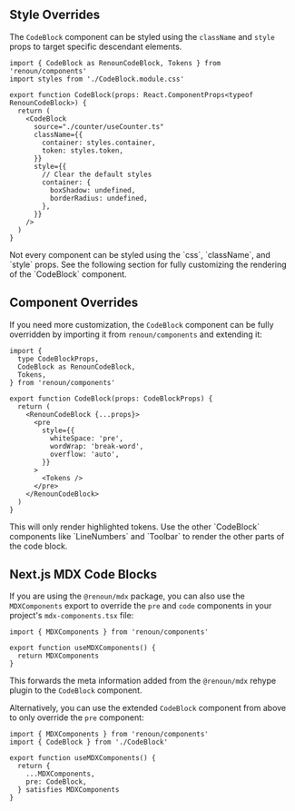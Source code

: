 ## Style Overrides

The `CodeBlock` component can be styled using the `className` and `style` props to target specific descendant elements.

```tsx
import { CodeBlock as RenounCodeBlock, Tokens } from 'renoun/components'
import styles from './CodeBlock.module.css'

export function CodeBlock(props: React.ComponentProps<typeof RenounCodeBlock>) {
  return (
    <CodeBlock
      source="./counter/useCounter.ts"
      className={{
        container: styles.container,
        token: styles.token,
      }}
      style={{
        // Clear the default styles
        container: {
          boxShadow: undefined,
          borderRadius: undefined,
        },
      }}
    />
  )
}
```

<Note>
  Not every component can be styled using the `css`, `className`, and `style`
  props. See the following section for fully customizing the rendering of the
  `CodeBlock` component.
</Note>

## Component Overrides

If you need more customization, the `CodeBlock` component can be fully overridden by importing it from `renoun/components` and extending it:

```tsx filename="CodeBlock.tsx"
import {
  type CodeBlockProps,
  CodeBlock as RenounCodeBlock,
  Tokens,
} from 'renoun/components'

export function CodeBlock(props: CodeBlockProps) {
  return (
    <RenounCodeBlock {...props}>
      <pre
        style={{
          whiteSpace: 'pre',
          wordWrap: 'break-word',
          overflow: 'auto',
        }}
      >
        <Tokens />
      </pre>
    </RenounCodeBlock>
  )
}
```

<Note>
  This will only render highlighted tokens. Use the other `CodeBlock` components
  like `LineNumbers` and `Toolbar` to render the other parts of the code block.
</Note>

## Next.js MDX Code Blocks

If you are using the `@renoun/mdx` package, you can also use the `MDXComponents` export to override the `pre` and `code` components in your project's `mdx-components.tsx` file:

```tsx filename="02.mdx-components.tsx"
import { MDXComponents } from 'renoun/components'

export function useMDXComponents() {
  return MDXComponents
}
```

This forwards the meta information added from the `@renoun/mdx` rehype plugin to the `CodeBlock` component.

Alternatively, you can use the extended `CodeBlock` component from above to only override the `pre` component:

```tsx filename="02.mdx-components.tsx"
import { MDXComponents } from 'renoun/components'
import { CodeBlock } from './CodeBlock'

export function useMDXComponents() {
  return {
    ...MDXComponents,
    pre: CodeBlock,
  } satisfies MDXComponents
}
```
